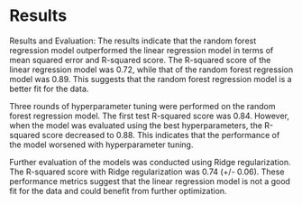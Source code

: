 # Results

Results and Evaluation: 
The results indicate that the random forest regression model outperformed the linear regression model in terms of mean squared error and R-squared score. The R-squared score of the linear regression model was 0.72, while that of the random forest regression model was 0.89. This suggests that the random forest regression model is a better fit for the data. 

Three rounds of hyperparameter tuning were performed on the random forest regression model. The first test R-squared score was 0.84. However, when the model was evaluated using the best hyperparameters, the R-squared score decreased to 0.88. This indicates that the performance of the model worsened with hyperparameter tuning. 

Further evaluation of the models was conducted using Ridge regularization. The R-squared score with Ridge regularization was 0.74 (+/- 0.06). These performance metrics suggest that the linear regression model is not a good fit for the data and could benefit from further optimization. 





